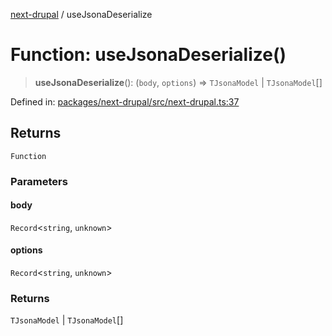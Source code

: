 [next-drupal](../globals.mdx) / useJsonaDeserialize

# Function: useJsonaDeserialize()

> **useJsonaDeserialize**(): (`body`, `options`) => `TJsonaModel` \| `TJsonaModel`[]

Defined in: [packages/next-drupal/src/next-drupal.ts:37](https://github.com/chapter-three/next-drupal/blob/99d53e7de9f279983acefda33ce5bc4643bafb3c/packages/next-drupal/src/next-drupal.ts#L37)

## Returns

`Function`

### Parameters

#### body

`Record`\<`string`, `unknown`\>

#### options

`Record`\<`string`, `unknown`\>

### Returns

`TJsonaModel` \| `TJsonaModel`[]
